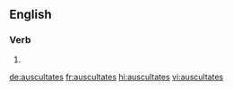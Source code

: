 ==English==

===Verb===
{{head|en|verb form}}

# {{en-third-person singular of|auscultate}}

[[de:auscultates]]
[[fr:auscultates]]
[[hi:auscultates]]
[[vi:auscultates]]